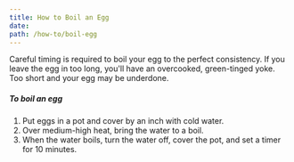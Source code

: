 ```yaml
---
title: How to Boil an Egg
date:
path: /how-to/boil-egg
---
```


Careful timing is required to boil your egg to the perfect consistency. If you leave the egg in too long, you'll have an overcooked, green-tinged yoke. Too short and your egg may be underdone.

##### To boil an egg

1. Put eggs in a pot and cover by an inch with cold water.
1. Over medium-high heat, bring the water to a boil.
1. When the water boils, turn the water off, cover the pot, and set a timer for 10 minutes.
